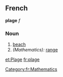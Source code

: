 ==French==
'''plage''' ''f''
===Noun===
# [[beach]]
# ''(Mathematics):'' [[range]]
[[Category:fr:Mathematics]]

[[et:Plage]]
[[fr:plage]]